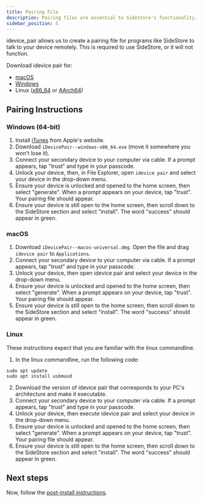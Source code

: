 ```yaml
---
title: Pairing File
description: Pairing files are essential to SideStore's functionality.
sidebar_position: 5
---
```


idevice_pair allows us to create a pairing file for programs like SideStore to talk to your device remotely. This is required to use SideStore, or it will not function.

Download idevice pair for:
- [macOS](https://github.com/jkcoxson/idevice_pair/releases/latest/download/iDevicePair--macos-universal.dmg)
- [Windows](https://github.com/jkcoxson/idevice_pair/releases/latest/download/iDevicePair--windows-x86_64.exe)
- Linux ([x86_64](https://github.com/jkcoxson/idevice_pair/releases/latest/download/iDevicePair--linux-x86_64.AppImage) or [AArch64](https://github.com/jkcoxson/idevice_pair/releases/latest/download/iDevicePair--linux-aarch64.AppImage))

## Pairing Instructions

### Windows (64-bit)

1. Install [iTunes](https://apple.com/itunes/download/win64) from Apple's website.
2. Download `iDevicePair--windows-x86_64.exe` (move it somewhere you won't lose it).
3. Connect your secondary device to your computer via cable. If a prompt appears, tap "trust" and type in your passcode.
4. Unlock your device, then, in File Explorer, open `idevice pair` and select your device in the drop-down menu.
5. Ensure your device is unlocked and opened to the home screen, then select "generate". When a prompt appears on your device, tap "trust". Your pairing file should appear.
6. Ensure your device is still open to the home screen, then scroll down to the SideStore section and select "install". The word "success" should appear in green.

### macOS

1. Download `iDevicePair--macos-universal.dmg`. Open the file and drag `idevice pair` to `Applications`.
2. Connect your secondary device to your computer via cable. If a prompt appears, tap "trust" and type in your passcode.
3. Unlock your device, then open idevice pair and select your device in the drop-down menu.
4. Ensure your device is unlocked and opened to the home screen, then select "generate". When a prompt appears on your device, tap "trust". Your pairing file should appear.
5. Ensure your device is still open to the home screen, then scroll down to the SideStore section and select "install". The word "success" should appear in green.

### Linux

These instructions expect that you are familiar with the linux commandline.

1. In the linux commandline, run the following code:
```
sudo apt update
sudo apt install usbmuxd
```
2. Download the version of idevice pair that corresponds to your PC's architecture and make it executable.
3. Connect your secondary device to your computer via cable. If a prompt appears, tap "trust" and type in your passcode.
4. Unlock your device, then execute idevice pair and select your device in the drop-down menu.
5. Ensure your device is unlocked and opened to the home screen, then select "generate". When a prompt appears on your device, tap "trust". Your pairing file should appear.
6. Ensure your device is still open to the home screen, then scroll down to the SideStore section and select "install". The word "success" should appear in green.

## Next steps
Now, follow the [post-install instructions](post-install).